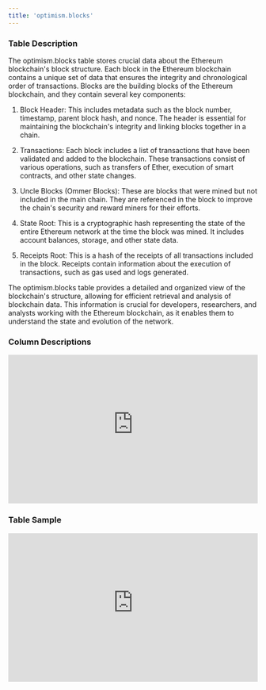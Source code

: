 ```yaml
---
title: 'optimism.blocks'
---
```


### Table Description
The optimism.blocks table stores crucial data about the Ethereum blockchain's block structure. Each block in the Ethereum blockchain contains a unique set of data that ensures the integrity and chronological order of transactions. Blocks are the building blocks of the Ethereum blockchain, and they contain several key components:

1. Block Header: This includes metadata such as the block number, timestamp, parent block hash, and nonce. The header is essential for maintaining the blockchain's integrity and linking blocks together in a chain.

2. Transactions: Each block includes a list of transactions that have been validated and added to the blockchain. These transactions consist of various operations, such as transfers of Ether, execution of smart contracts, and other state changes.

3. Uncle Blocks (Ommer Blocks): These are blocks that were mined but not included in the main chain. They are referenced in the block to improve the chain's security and reward miners for their efforts.

4. State Root: This is a cryptographic hash representing the state of the entire Ethereum network at the time the block was mined. It includes account balances, storage, and other state data.

5. Receipts Root: This is a hash of the receipts of all transactions included in the block. Receipts contain information about the execution of transactions, such as gas used and logs generated.

The optimism.blocks table provides a detailed and organized view of the blockchain's structure, allowing for efficient retrieval and analysis of blockchain data. This information is crucial for developers, researchers, and analysts working with the Ethereum blockchain, as it enables them to understand the state and evolution of the network.

### Column Descriptions

<div>
    <iframe
        src="https://doc-embed-app.chainbasehq.com/columns/optimism.blocks"
        width="100%"
        height="300px"
        frameBorder="0"
        scrolling="no"
    ></iframe>
</div>

### Table Sample

<div>
    <iframe
        src="https://doc-embed-app.chainbasehq.com/data/optimism.blocks"
        width="100%"
        height="300px"
        frameBorder="0"
        scrolling="no"
    ></iframe>
</div>